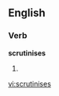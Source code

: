 
==English==

===Verb===
'''scrutinises'''

# {{third-person singular of|[[scrutinise]]}}

[[vi:scrutinises]]